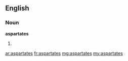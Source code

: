 ==English==

===Noun===
'''aspartates'''

# {{plural of|aspartate}}

[[ar:aspartates]]
[[fr:aspartates]]
[[mg:aspartates]]
[[my:aspartates]]